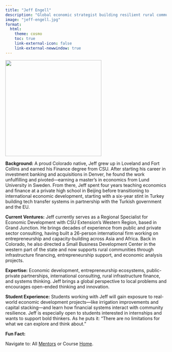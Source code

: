 ```yaml
---
title: "Jeff Engell"
description: "Global economic strategist building resilient rural communities through innovation and systems thinking"
image: "jeff-engell.jpg"
format: 
  html: 
    theme: cosmo
    toc: true
    link-external-icon: false
    link-external-newwindow: true
---
```


![](jeff-engell.jpg){fig-align="left" width=300}


**Background:** A proud Colorado native, Jeff grew up in Loveland and Fort Collins and earned his Finance degree from CSU. After starting his career in investment banking and acquisitions in Denver, he found the work unfulfilling and pivoted—earning a master’s in economics from Lund University in Sweden. From there, Jeff spent four years teaching economics and finance at a private high school in Beijing before transitioning to international economic development, starting with a six-year stint in Turkey building tech transfer systems in partnership with the Turkish government and the EU.

**Current Ventures:** Jeff currently serves as a Regional Specialist for Economic Development with CSU Extension’s Western Region, based in Grand Junction. He brings decades of experience from public and private sector consulting, having built a 26-person international firm working on entrepreneurship and capacity-building across Asia and Africa. Back in Colorado, he also directed a Small Business Development Center in the western part of the state and now supports rural communities through infrastructure financing, entrepreneurship support, and economic analysis projects.

**Expertise:** Economic development, entrepreneurship ecosystems, public-private partnerships, international consulting, rural infrastructure finance, and systems thinking. Jeff brings a global perspective to local problems and encourages open-ended thinking and innovation.

**Student Experience:** Students working with Jeff will gain exposure to real-world economic development projects—like irrigation improvements and capital stacking—and learn how financial systems interact with community resilience. Jeff is especially open to students interested in internships and wants to support bold thinkers. As he puts it: “There are no limitations for what we can explore and think about.”

**Fun Fact:** 

::: footer
Navigate to: All [Mentors](../mentors.qmd) or Course [Home](https://laurenchenarides.github.io/csu-arec-224/).
:::
